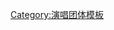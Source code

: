 {{Navbox Musical artist
| name  = 西城男孩
| title = [[西城男孩]]
| bodyclass = hlist
| background = group_or_band
| above = * [[尼基·柏恩]]
* [[奇恩·伊根]]
* [[马克·费海利]]
* [[尚恩·菲南]]
* [[布萊恩·麥克法登]]
* <br>[[西城男孩音樂唱片|音樂唱片]]
* [[西城男孩電視錄像|電視錄像]]
* [[西城男孩歌曲列表|歌曲]]
** [[西城男孩歌曲列表#原創|<small>原創</small>]]
** [[西城男孩歌曲列表#翻唱|<small>翻唱</small>]]
** [[西城男孩歌曲列表#再混音|<small>再混音</small>]]
* [[Westlife_songlist#Others|其他]]
* [[西城男孩演唱會|演唱會]]
* [[西城男孩獎項|獎項]]
* [[西城男孩獎項#榮譽|榮譽]]

| group1 = 錄音室專輯
| list1  =
* 《{{le|西城男孩 (專輯)|Westlife (album)|西城男孩}}》
* 《{{le|咫尺天涯|Coast to Coast (Westlife album)}}》
* 《{{le|我們的世界 (西城男孩專輯)|World of Our Own|我們的世界}}》
* 《{{le|回首真愛|Turnaround (Westlife album)}}》
* 《{{le|純愛年代|Allow Us to Be Frank}}》
* 《{{le|真情相對 (西城男孩專輯)|Face to Face (Westlife album)|真情相對}}》
* 《{{le|鍾愛一生|The Love Album (Westlife album)}}》
* 《{{le|真愛守候|Back Home (Westlife album)}}》
* 《[[愛就在這裡]]》
* 《[[真愛引力]]》
* 《{{le|珍愛之光|Spectrum (Westlife album)}}》
* 《[[狂野之夢]]》

| group2 = 精選合輯專輯
| list2  =
* 《{{le|Unbreakable - The Greatest Hits Vol. 1|Unbreakable - The Greatest Hits Vol. 1}}》
* 《[[再見西城 最終精選]]》
* 《{{le|真情歌 永恆精選|The Love Songs (Westlife album)}}》

| group3 = 演唱會及DVD
| list3  =
* {{tsl|en|Where The Dreams Come True Tour|Where Dreams Come True}}  <small>{{tsl|en|Where The Dreams Come True Tour#Live Concert DVD|（演唱會DVD）}}</small>  
* {{tsl|en|World Of Our Own Tour|World Of Our Own}} 
* {{tsl|en|The Greatest Hits Tour||The Greatest Hits <small>（演唱會DVD）</small>}} 
* {{tsl|en|Turnaround Tour||Turnaround <small>（演唱會DVD）</small>}} 
* {{tsl|en|The Number Ones Tour||The Number Ones <small>（演唱會DVD）</small>}} 
* {{tsl|en|Face To Face Tour||Face To Face <small>(演唱會DVD)</small>}} 
* {{tsl|en|The Love Tour}} 
* {{tsl|en|Back Home Tour|Back Home}}
* {{tsl|en|Back Home Tour#Live Concert DVD||<small>（演唱會DVD）</small>}}  
* [[Where We Are 巡迴演唱|Where We Are]]  

| group4 = 音樂及記錄DVD
| list4  =
* {{tsl|en|Westlife (album)#Video album||The Westlife Story}} 
* {{tsl|en|Flying Without Wings#Video Album||Flying Without Wings Karaoke}} 
* {{tsl|en|Coast to Coast (album)#Video Album||Coast To Coast - Up, Close and Personal}} 
* {{tsl|en|Uptown Girl#Video Album||Uptown Girl}} 
* {{tsl|en|World of Our Own#Video Album||World Of Our Own}} 
* {{tsl|en|Unbreakable - The Greatest Hits Vol. 1#Video Album||Unbreakable - The  Greatest Hits Vol. 1}} 
* Westlife - The Complete Story 
* {{tsl|en|Back Home (Westlife album)#Video Album||Back Home}} 
* {{tsl|en|The Karaoke Collection|The Karaoke Collection}}

| group5 = 自傳
| list5  = * {{link-en|西城男孩：我們的故事|Westlife - Our Story}}

}}<noinclude>
[[Category:演唱团体模板]]
{{collapsible option}}
</noinclude>